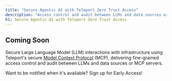 ```yaml
---
title: "Secure Agentic AI with Teleport Zero Trust Access"
description: "Access control and audit between LLMs and data sources or MCP servers."
h1: Secure Agentic AI with Teleport Zero Trust Access
---
```


## Coming Soon

Secure Large Language Model (LLM) interactions with infrastructure using Teleport's secure 
[Model Context Protocol](https://goteleport.com/use-cases/secure-model-context-protocol/) (MCP), 
delivering fine-grained access control and audit between LLMs and data sources or MCP servers.

Want to be notified when it's available? Sign up for Early Access!